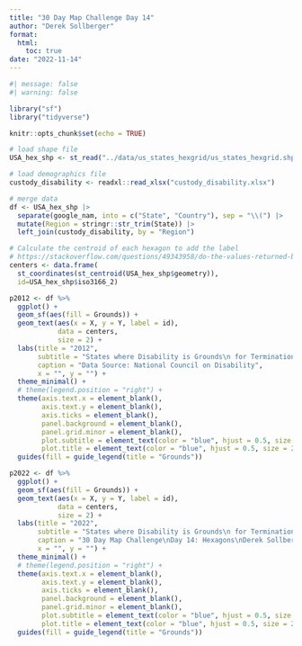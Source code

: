 ```yaml
---
title: "30 Day Map Challenge Day 14"
author: "Derek Sollberger"
format: 
  html:
    toc: true
date: "2022-11-14"
---
```


```r
#| message: false
#| warning: false

library("sf")
library("tidyverse")

knitr::opts_chunk$set(echo = TRUE)
```

```r
# load shape file
USA_hex_shp <- st_read("../data/us_states_hexgrid/us_states_hexgrid.shp")

# load demographics file
custody_disability <- readxl::read_xlsx("custody_disability.xlsx")
```

```r
# merge data
df <- USA_hex_shp |>
  separate(google_nam, into = c("State", "Country"), sep = "\\(") |>
  mutate(Region = stringr::str_trim(State)) |>
  left_join(custody_disability, by = "Region")
```

```r
# Calculate the centroid of each hexagon to add the label
# https://stackoverflow.com/questions/49343958/do-the-values-returned-by-rgeosgcentroid-and-sfst-centroid-differ
centers <- data.frame(
  st_coordinates(st_centroid(USA_hex_shp$geometry)), 
  id=USA_hex_shp$iso3166_2)
```

```r
p2012 <- df %>%
  ggplot() +
  geom_sf(aes(fill = Grounds)) +
  geom_text(aes(x = X, y = Y, label = id),
            data = centers,
            size = 2) +
  labs(title = "2012",
       subtitle = "States where Disability is Grounds\n for Termination of Parental Rights",
       caption = "Data Source: National Council on Disability",
       x = "", y = "") +
  theme_minimal() +
  # theme(legend.position = "right") +
  theme(axis.text.x = element_blank(),
        axis.text.y = element_blank(),
        axis.ticks = element_blank(),
        panel.background = element_blank(),
        panel.grid.minor = element_blank(),
        plot.subtitle = element_text(color = "blue", hjust = 0.5, size = 16),
        plot.title = element_text(color = "blue", hjust = 0.5, size = 24)) +
  guides(fill = guide_legend(title = "Grounds"))
```

```r
p2022 <- df %>%
  ggplot() +
  geom_sf(aes(fill = Grounds)) +
  geom_text(aes(x = X, y = Y, label = id),
            data = centers,
            size = 2) +
  labs(title = "2022",
       subtitle = "States where Disability is Grounds\n for Termination of Parental Rights",
       caption = "30 Day Map Challenge\nDay 14: Hexagons\nDerek Sollberger",
       x = "", y = "") +
  theme_minimal() +
  # theme(legend.position = "right") +
  theme(axis.text.x = element_blank(),
        axis.text.y = element_blank(),
        axis.ticks = element_blank(),
        panel.background = element_blank(),
        panel.grid.minor = element_blank(),
        plot.subtitle = element_text(color = "blue", hjust = 0.5, size = 16),
        plot.title = element_text(color = "blue", hjust = 0.5, size = 24)) +
  guides(fill = guide_legend(title = "Grounds"))
```